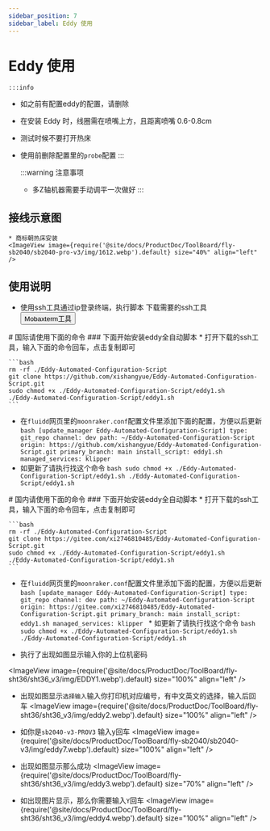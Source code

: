 ```yaml
---
sidebar_position: 7
sidebar_label: Eddy 使用
---
```




# Eddy 使用

    :::info
  * 如之前有配置eddy的配置，请删除
  * 在安装 Eddy 时，线圈需在喷嘴上方，且距离喷嘴 0.6-0.8cm
  * 测试时候不要打开热床
  * 使用前删除配置里的`probe`配置
    :::


    :::warning 注意事项
    * 多Z轴机器需要手动调平一次做好
    :::


## 接线示意图

    * 商标朝热床安装
    <ImageView image={require('@site/docs/ProductDoc/ToolBoard/fly-sb2040/sb2040-pro-v3/img/1612.webp').default} size="40%" align="left" />


## 使用说明
   * 使用ssh工具通过ip登录终端，执行脚本
    下载需要的ssh工具 <Button variant="contained" disableElevation href="/docs/ResDownload/auxiliary_software/">Mobaxterm工具</Button>


<Tabs>
  <TabItem value="eddy1" label="国际使用">
    # 国际请使用下面的命令
    ### 下面开始安装eddy全自动脚本
    * 打开下载的ssh工具，输入下面的命令回车，点击复制即可
    
    ```bash
    rm -rf ./Eddy-Automated-Configuration-Script
    git clone https://github.com/xishangyue/Eddy-Automated-Configuration-Script.git
    sudo chmod +x ./Eddy-Automated-Configuration-Script/eddy1.sh
    ./Eddy-Automated-Configuration-Script/eddy1.sh
    ```
   * 在`fluidd`网页里的`moonraker.conf`配置文件里添加下面的配置，方便以后更新
    ```bash
    [update_manager Eddy-Automated-Configuration-Script]
    type: git_repo
    channel: dev
    path: ~/Eddy-Automated-Configuration-Script
    origin: https://github.com/xishangyue/Eddy-Automated-Configuration-Script.git
    primary_branch: main
    install_script: eddy1.sh
    managed_services: klipper
    ```
   * 如更新了请执行找这个命令
    ```bash
    sudo chmod +x ./Eddy-Automated-Configuration-Script/eddy1.sh
    ./Eddy-Automated-Configuration-Script/eddy1.sh
    ```
</TabItem>

  <TabItem value="eddy2" label="国内使用">
# 国内请使用下面的命令
### 下面开始安装eddy全自动脚本
    * 打开下载的ssh工具，输入下面的命令回车，点击复制即可
    
    ```bash
    rm -rf ./Eddy-Automated-Configuration-Script
    git clone https://gitee.com/xi2746810485/Eddy-Automated-Configuration-Script.git
    sudo chmod +x ./Eddy-Automated-Configuration-Script/eddy1.sh
    ./Eddy-Automated-Configuration-Script/eddy1.sh
    ```
   * 在`fluidd`网页里的`moonraker.conf`配置文件里添加下面的配置，方便以后更新
    ```bash
    [update_manager Eddy-Automated-Configuration-Script]
    type: git_repo
    channel: dev
    path: ~/Eddy-Automated-Configuration-Script
    origin: https://gitee.com/xi2746810485/Eddy-Automated-Configuration-Script.git
    primary_branch: main
    install_script: eddy1.sh
    managed_services: klipper
    ```
    * 如更新了请执行找这个命令
    ```bash
    sudo chmod +x ./Eddy-Automated-Configuration-Script/eddy1.sh
    ./Eddy-Automated-Configuration-Script/eddy1.sh
    ```
  </TabItem>
</Tabs>


* 执行了出现如图显示输入你的上位机密码

<ImageView image={require('@site/docs/ProductDoc/ToolBoard/fly-sht36/sht36_v3/img/EDDY1.webp').default} size="100%" align="left" />

* 出现如图显示`选择输入`输入你打印机对应编号，有中文英文的选择，输入后回车
<ImageView image={require('@site/docs/ProductDoc/ToolBoard/fly-sht36/sht36_v3/img/eddy2.webp').default} size="100%" align="left" />

* 如你是`sb2040-v3-PROV3` 输入y回车
<ImageView image={require('@site/docs/ProductDoc/ToolBoard/fly-sb2040/sb2040-v3/img/eddy7.webp').default} size="100%" align="left" />

* 出现如图显示那么成功
<ImageView image={require('@site/docs/ProductDoc/ToolBoard/fly-sht36/sht36_v3/img/eddy3.webp').default} size="70%" align="left" />

* 如出现图片显示，那么你需要输入`Y`回车
<ImageView image={require('@site/docs/ProductDoc/ToolBoard/fly-sht36/sht36_v3/img/eddy4.webp').default} size="100%" align="left" />

    <LDC1612 />